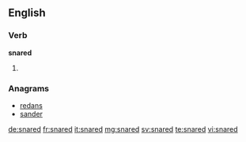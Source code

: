 ==English==

===Verb===
'''snared'''

# {{en-past of|snare}}

===Anagrams===
* [[redans#English|redans]]
* [[sander#English|sander]]

[[de:snared]]
[[fr:snared]]
[[it:snared]]
[[mg:snared]]
[[sv:snared]]
[[te:snared]]
[[vi:snared]]